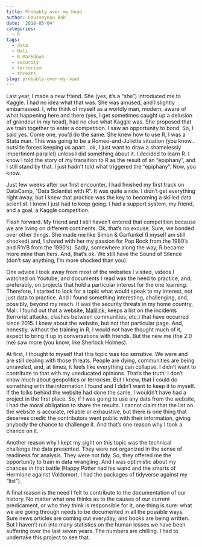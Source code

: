 ```yaml
---
title: Probably over my head
author: Fousseynou Bah
date: '2018-05-04'
categories:
  - R
tags:
  - data
  - Mali
  - R Markdown
  - security
  - terrorism
  - threats
slug: probably-over-my-head
---
```


Last year, I made a new friend.
She (yes, it's a "she") introduced me to Kaggle.
I had no idea what that was.
She was amused, and I slightly embarrassed.
I, who think of myself as a worldly man, modern, aware of what happening here and there (yes, I get sometimes caught up a delusion of grandeur in my head), had no clue what Kaggle was.
She proposed that we train together to enter a competition.
I saw an opportunity to bond.
So, I said yes.
Come one, you'd do the same.
She knew how to use R, I was a Stata man.
This was going to be a Romeo-and-Juliette situation (you know...outside forces keeping us apart...ok, I just want to draw a shamelessly impertinent parallel) unless I did something about it.
I decided to learn R.
I know I told the story of my transition to R as the result of an "epiphany", and I still stand by that.
I just hadn't told what triggered the "epiphany".
Now, you know.

Just few weeks after our first encounter, I had finished my first track on DataCamp, "Data Scientist with R".
It was quite a ride.
I didn't get everything right away, but I knew that practice was the key to becoming a skilled data scientist.
I knew I just had to keep going.
I had a support system, my friend, and a goal, a Kaggle competition.

Flash forward.
My friend and I still haven't entered that competition because we are living on different continents.
Ok, that's no excuse.
Sure, we bonded over other things. 
She made me like Simon & Garfunkel (I myself am still shocked) and, I shared with her my passion for Pop Rock from the 1980's and R'n'B from the 1990's).
Sadly, somewhere along the way, R became more mine than hers.
And, that's ok.
We still have the Sound of Silence (don't say anything, I'm more shocked than you).

One advice I took away from most of the websites I visited, videos I watched on Youtube, and documents I read was the need to practice, and, preferably, on projects that hold a particular interest for the one learning.
Therefore, I started to look for a topic what would speak to my interest, not just data to practice.
And I found something interesting, challenging, and, possibly, beyond my reach.
It was the security threats in my home country, Mali.
I found out that a website, [Malilink](http://malilink.net/attaques-terroriste-au-mali/), keeps a list on the incidents (terrorist attacks, clashes between communities, etc.) that have occurred since 2015.
I knew about the website, but not that particular page.
And, honestly, without the training in R, I would not have thought much of it, expect to bring it up in conversations with friends.
But the new me (the 2.0 me) saw more (you know, like Sherlock Holmes).

At first, I thought to myself that this topic was too sensitive.
We were and are still dealing with those threats.
People are dying, communities are being unraveled, and, at times, it feels like everything can collapse.
I didn't want to contribute to that with my uneducated opinions.
That's the truth: I don't know much about geopolitics or terrorism.
But I knew, that I could do something with the information I found and I didn't want to keep it to myself.
If the folks behind the website had done the same, I wouldn't have had a project in the first place.
So, if I was going to use any data from the website, I had the moral obligation to share the results.
I cannot claim that the list on the website is accurate, reliable or exhaustive, but there is one thing that deserves credit: the contributors went public with their information, giving anybody the chance to challenge it.
And that's one reason why I took a chance on it.

Another reason why I kept my sight on this topic was the technical challenge the data presented.
They were not organized in the sense of readiness for analysis.
They were not tidy.
So, they offered me the opportunity to train in data wrangling.
And I was optimistic about my chances in that battle (Happy Potter had his wand and the smarts of Hermione against Voldomort, I had the packages of tidyverse against my "list").

A final reason is the need I felt to contribute to the documentation of our history.
No matter what one thinks as to the causes of our current predicament, or who they think is responsible for it, one thing is sure: what we are going through needs to be documented in all the possible ways.
Sure news articles are coming out everyday, and books are being written.
But I haven't run into many statistics on the human losses we have been suffering over the last seven years.
The numbers are chilling.
I had to undertake this project to see that.